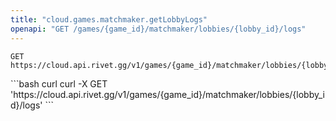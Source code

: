 ```yaml
---
title: "cloud.games.matchmaker.getLobbyLogs"
openapi: "GET /games/{game_id}/matchmaker/lobbies/{lobby_id}/logs"
---
```


```
GET https://cloud.api.rivet.gg/v1/games/{game_id}/matchmaker/lobbies/{lobby_id}/logs
```


<RequestExample>
```bash curl
curl -X GET 'https://cloud.api.rivet.gg/v1/games/{game_id}/matchmaker/lobbies/{lobby_id}/logs'
```
</RequestExample>
